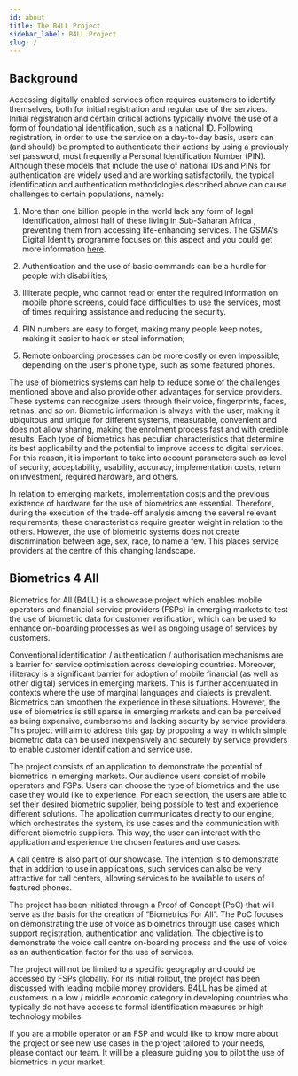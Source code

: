```yaml
---
id: about
title: The B4LL Project
sidebar_label: B4LL Project
slug: /
---
```


##  Background

Accessing digitally enabled services often requires customers to identify themselves, both for initial registration and regular use of the services. Initial registration and certain critical actions typically involve the use of a form of foundational identification, such as a national ID. Following registration, in order to use the service on a day-to-day basis, users can (and should) be prompted to authenticate their actions by using a previously set password, most frequently a Personal Identification Number (PIN). Although these models that include the use of national IDs and PINs for authentication are widely used and are working satisfactorily, the typical identification and authentication methodologies described above can cause challenges to certain populations, namely:

1.	More than one billion people in the world lack any form of legal identification, almost half of these living in Sub-Saharan Africa , preventing them from accessing life-enhancing services. The GSMA’s Digital Identity programme focuses on this aspect and you could get more information [here](https://www.gsma.com/mobilefordevelopment/digital-identity/). 

2.	Authentication and the use of basic commands can be a hurdle for people with disabilities;

3.	Illiterate people, who cannot read or enter the required information on mobile phone screens, could face difficulties to use the services, most of times requiring assistance and reducing the security. 

4.	PIN numbers are easy to forget, making many people keep notes, making it easier to hack or steal information;

5.	Remote onboarding processes can be more costly or even impossible, depending on the user's phone type, such as some featured phones.

The use of biometrics systems can help to reduce some of the challenges mentioned above and also provide other advantages for service providers. These systems can recognize users through their voice, fingerprints, faces, retinas, and so on. Biometric information is always with the user, making it ubiquitous and unique for different systems, measurable, convenient and does not allow sharing, making the enrolment process fast and with credible results. Each type of biometrics has peculiar characteristics that determine its best applicability and the potential to improve access to digital services. For this reason, it is important to take into account parameters such as level of security, acceptability, usability, accuracy, implementation costs, return on investment, required hardware, and others.

In relation to emerging markets, implementation costs and the previous existence of hardware for the use of biometrics are essential. Therefore, during the execution of the trade-off analysis among the several relevant requirements, these characteristics require greater weight in relation to the others. However, the use of biometric systems does not create discrimination between age, sex, race, to name a few. This places service providers at the centre of this changing landscape. 

## Biometrics 4 All

Biometrics for All (B4LL) is a showcase project which enables mobile operators and financial service providers (FSPs) in emerging markets to test the use of biometric data for customer verification, which can be used to enhance on-boarding processes as well as ongoing usage of services by customers.

Conventional identification / authentication / authorisation mechanisms are a barrier for service optimisation across developing countries. Moreover, illiteracy is a significant barrier for adoption of mobile financial (as well as other digital) services in emerging markets. This is further accentuated in contexts where the use of marginal languages and dialects is prevalent. Biometrics can smoothen the experience in these situations. However, the use of biometrics is still sparse in emerging markets and can be perceived as being expensive, cumbersome and lacking security by service providers. This project will aim to address this gap by proposing a way in which simple biometric data can be used inexpensively and securely by service providers to enable customer identification and service use. 

The project consists of an application to demonstrate the potential of biometrics in emerging markets. Our audience users consist of mobile operators and FSPs. Users can choose the type of biometrics and the use case they would like to experience. For each selection, the users are able to set their desired biometric supplier, being possible to test and experience different solutions. The application  cummunicates directly to our engine, which orchestrates the system, its use cases and the communication with different biometric suppliers. This way, the user can interact with the application and experience the chosen features and use cases. 

A call centre is also part of our showcase. The intention is to demonstrate that in addition to use in applications, such services can also be very attractive for call centers, allowing services to be available to users of featured phones.

The project has been initiated through a Proof of Concept (PoC) that will serve as the basis for the creation of “Biometrics For All”. The PoC focuses on demonstrating the use of voice as biometrics through use cases which support registration, authentication and validation. The objective is to demonstrate the voice call centre on-boarding process and the use of voice as an authentication factor for the use of services. 

The project will not be limited to a specific geography and could be accessed by FSPs globally. For its initial rollout, the project has been discussed with leading mobile money providers. B4LL has be aimed at customers in a low / middle economic category in developing countries who typically do not have access to formal identification measures or high technology mobiles. 

If you are a mobile operator or an FSP and would like to know more about the project or see new use cases in the project tailored to your needs, please contact our team. It will be a pleasure guiding you to pilot the use of biometrics in your market.
